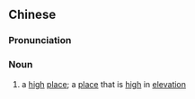 {{also|高处}}
==Chinese==
{{zh-forms|s=高处}}

===Pronunciation===
{{zh-pron
|m=gāochù
|mn=ko-chhù
|cat=n
}}

===Noun===
{{zh-noun}}

# {{lb|zh|literary}} a [[high]] [[place]]; a [[place]] that is [[high]] in [[elevation]]